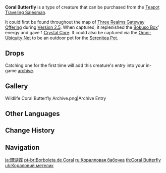 {{Furnishing Infobox
|id             = 369155
|image          = Wildlife Coral Butterfly Icon.png
|category       = Animal
|subcategory    = Outdoor Creature
|quality        = 3
|adeptal_energy = 100
|load           = 600
|reduced_load   = 600
|description    = The Sangacorexes' migratory patterns resemble those of butterflies.<br />When they have almost finished converting the rampaging elemental energies in a certain area, the bone structure of the next generation of Sangacorexes will condense into wings of a sort. They will then fly through [[Enkanomiya]], searching for a new place to live, grow, and multiply.<br />Inside the Realm Within, where there are no existential threats present, the flap of their wings is not quite as light as that of other butterflies, as if they are chasing some sort of memory...
|lbType         = Wildlife
|lbFamily       = Other Wildlife
|lbGroup        = Crystalflies
|source1        = [[Chubby]]
|source2        = {{Item|Omni-Ubiquity Net|20}} (during [[Three Realms Gateway Offering]])
|event          = 
}}
{{Description|The Sangacorexes' migratory patterns resemble those of butterflies.<br />When they have almost converted the rampaging elemental energies in a certain area, the bone structure of the next generation of Sangacorex will condense into wings of a sort. They will then fly through [[Enkanomiya]], searching for a new place to live, grow, and multiply.<br />They were once destroyers of the old order, only capable of living while concealed in the [[Dark Sea]].<br />And there they would have stayed, had the serpent god not given them another opportunity.|[[Archive]] Description}}
'''Coral Butterfly''' is a type of creature that can be purchased from the [[Teapot Traveling Salesman]].

It could first be found throughout the map of [[Three Realms Gateway Offering]] during [[Version 2.5]]. When captured, it replenished the [[Bokuso Box]]' energy and gave 1 [[Crystal Core]]. It could also be captured via the [[Omni-Ubiquity Net]] to be an outdoor pet for the [[Serenitea Pot]].

==Drops==
{{Card|Crystal Core|1}}

Catching one for the first time will add this creature's entry into your in-game [[archive]].

==Gallery==
<gallery>
Wildlife Coral Butterfly Archive.png|Archive Entry
</gallery>

==Other Languages==
{{Other Languages
|default_hidden = 1
|en      = Coral Butterfly
|zhs     = 珊瑚蝶
|zhs_rm  = Shānhú-dié
|zht     = 珊瑚蝶
|zht_rm  = Shānhú-dié
|ja      = 珊瑚蝶
|ja_rm   = Sango-chou
|ko      = 산호 나비
|ko_rm   = Sanho Nabi
|es      = Mariposa coralina
|fr      = Papillon de corail
|ru      = Коралловая бабочка
|th      = Coral Butterfly
|vi      = Bướm San Hô
|de      = Korallenschmetterling
|id      = Coral Butterfly
|pt      = Borboleta de Coral
|tr      = Mercan Kelebeği
|it      = Farfalla corallina
}}

==Change History==
{{Change History|2.5}}

==Navigation==
{{Wildlife Navbox|state=collapsed}}
{{Furnishing Navbox/Living|Animal}}

[[ja:珊瑚蝶]]
[[pt-br:Borboleta de Coral]]
[[ru:Коралловая бабочка]]
[[th:Coral Butterfly]]
[[uk:Кораловий метелик]]
